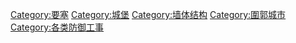 {{Catnav|頁面分類|地理|聚落|城镇}}
{{catmore}}
{{Commonscat|City walls}}

[[Category:要塞|Category:要塞]]
[[Category:城堡|Category:城堡]]
[[Category:墙体结构|Category:墙体结构]]
[[Category:圍郭城市|Category:圍郭城市]]
[[Category:各类防御工事|Category:各类防御工事]]